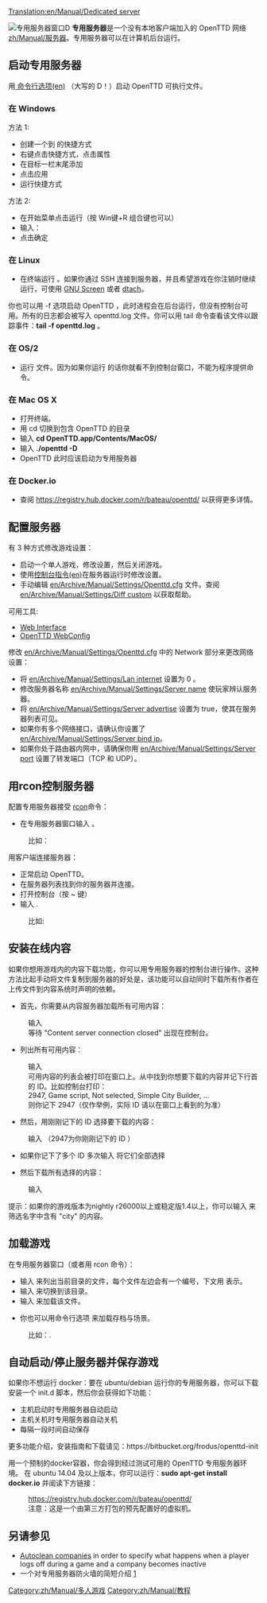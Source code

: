 [[Translation:en/Manual/Dedicated server]]


{{zh/翻译|origin=en/Manual/Dedicated server
|from=en
|to=zh
|Percentage=0
}}

[[File:en/Manual/Dedicated server.png|right|frame|专用服务器窗口D]]
'''专用服务器'''是一个没有本地客户端加入的 OpenTTD 网络[[zh/Manual/服务器]]。专用服务器可以在计算机后台运行。

==启动专用服务器==
用[[en/Manual/Command line | 命令行选项(en)]] {{en/C|-D|}} （大写的 D！）启动 OpenTTD 可执行文件。

===在 Windows===
方法 1:
*创建一个到 {{en/C|openttd.exe|}} 的快捷方式
*右键点击快捷方式，点击属性
*在目标一栏末尾添加 {{en/C|-D|}}
*点击应用
*运行快捷方式

方法 2:
*在开始菜单点击运行（按 Win键+R 组合键也可以）
*输入：{{en/C|"c:\(到OpenTTD游戏文件夹的路径)\openttd.exe" -D|}}
*点击确定

===在 Linux===
*在终端运行 {{en/C|openttd -D|}} 。如果你通过 SSH 连接到服务器，并且希望游戏在你注销时继续运行，可使用 [http://www.gnu.org/software/screen/ GNU Screen] 或者 [http://dtach.sourceforge.net/ dtach]。

你也可以用 -f 选项启动 OpenTTD ，此时进程会在后台运行，但没有控制台可用。所有的日志都会被写入 openttd.log 文件。你可以用 tail 命令查看该文件以跟踪事件：'''tail -f openttd.log''' 。

===在 OS/2===
*运行 {{en/C|dedicated.cmd|}} 文件。因为如果你运行 {{en/C|openttd -D|}} 的话你就看不到控制台窗口，不能为程序提供命令。

===在 Mac OS X===
*打开终端。
*用 cd 切换到包含 OpenTTD 的目录
*输入 '''cd OpenTTD.app/Contents/MacOS/'''
*输入 '''./openttd -D'''
*OpenTTD 此时应该启动为专用服务器

===在 Docker.io ===
* 查阅 https://registry.hub.docker.com/r/bateau/openttd/ 以获得更多详情。

==配置服务器==
有 3 种方式修改游戏设置：
*启动一个单人游戏，修改设置，然后关闭游戏。
*使用[[en/Manual/Console#server-commands|控制台指令(en)]]在服务器运行时修改设置。
*手动编辑 [[en/Archive/Manual/Settings/Openttd.cfg]] 文件。查阅 [[en/Archive/Manual/Settings/Diff custom]] 以获取帮助。
可用工具:
*[http://www.tt-forums.net/viewtopic.php?f=29&t=33967 Web Interface]
*[http://olex.biz/en/software/spiele/openttd-webconfig OpenTTD WebConfig]

修改 [[en/Archive/Manual/Settings/Openttd.cfg]] 中的 Network 部分来更改网络设置：
*将 [[en/Archive/Manual/Settings/Lan internet]] 设置为 0 。
*修改服务器名称 [[en/Archive/Manual/Settings/Server name]] 使玩家辨认服务器。 
*将 [[en/Archive/Manual/Settings/Server advertise]] 设置为 true，使其在服务器列表可见。
*如果你有多个网络接口，请确认你设置了 [[en/Archive/Manual/Settings/Server bind ip]]。
*如果你处于路由器内网中，请确保你用 [[en/Archive/Manual/Settings/Server port]] 设置了转发端口（TCP 和 UDP）。

==用rcon控制服务器==
配置专用服务器接受 [[zh/Manual/控制台|rcon]]命令：
*在专用服务器窗口输入 {{en/C|rcon_pw <密码>|}}。
:比如：{{en/C|rcon_pw x8na7f|}}

用客户端连接服务器：
*正常启动 OpenTTD。
*在服务器列表找到你的服务器并连接。
*打开控制台（按 ~ 键）
*输入 {{en/C|rcon <密码> "<命令>"|}}. 
:比如: {{en/C|rcon x8na7f "kick 5"|}}

==安装在线内容==
如果你想用游戏内的内容下载功能，你可以用专用服务器的控制台进行操作。这种方法比起手动将文件复制到服务器的好处是，该功能可以自动同时下载所有作者在上传文件到内容系统时声明的依赖。

*首先，你需要从内容服务器加载所有可用内容：
:输入 {{en/C|content update|}}
:等待 "Content server connection closed" 出现在控制台。

*列出所有可用内容：
:输入 {{en/C|content state|}}
:可用内容的列表会被打印在窗口上。从中找到你想要下载的内容并记下行首的 ID。比如控制台打印：
:2947, Game script, Not selected, Simple City Builder, ...
:则你记下 2947（仅作举例，实际 ID 请以在窗口上看到的为准）

*然后，用刚刚记下的 ID 选择要下载的内容：
:输入 {{en/C|content select 2947|}} （2947为你刚刚记下的 ID ）

*如果你记下了多个 ID 多次输入 {{en/C|content select|}} 将它们全部选择

*然后下载所有选择的内容：
:输入 {{en/C|content download|}}

提示：如果你的游戏版本为nightly r26000以上或稳定版1.4以上，你可以输入 {{en/C|content state city|}} 来筛选名字中含有 "city" 的内容。

==加载游戏==
在专用服务器窗口（或者用 rcon 命令）：
*输入 {{en/C|ls|}} 来列出当前目录的文件，每个文件左边会有一个编号，下文用 {{en/C|<编号>|}} 表示。
*输入 {{en/C|cd <编号>|}} 来切换到该目录。
*输入 {{en/C|load <编号>|}} 来加载该文件。

*你也可以用命令行选项 {{en/C|-g "<文件名>"|}} 来加载存档与场景。
:比如：{{en/C|openttd.exe -D -g "scenario/echo.scn"|}}.

==自动启动/停止服务器并保存游戏==
如果你不想运行 docker：要在 ubuntu/debian 运行你的专用服务器，你可以下载安装一个 init.d 脚本，然后你会获得如下功能：
* 主机启动时专用服务器自动启动
* 主机关机时专用服务器自动关机
* 每隔一段时间自动保存
更多功能介绍，安装指南和下载请见：https://bitbucket.org/frodus/openttd-init

用一个预制的docker容器，你会得到经过测试可用的 OpenTTD 专用服务器环境。
在 ubuntu 14.04 及以上版本，你可以运行：'''sudo apt-get install docker.io''' 并阅读下方链接：
:https://registry.hub.docker.com/r/bateau/openttd/
:注意：这是一个由第三方打包的预先配置好的虚拟机。


==另请参见==
*[[en/Archive/Manual/Settings/Autoclean companies|Autoclean companies]]    in order to specify what happens when a player logs off during a game and a company becomes inactive
*一个对专用服务器防火墙的简短介绍 [http://www.uk2.net/blog/why-is-a-firewall-important-for-your-dedicated-server-2/]

[[Category:zh/Manual/多人游戏]]
[[Category:zh/Manual/教程]]